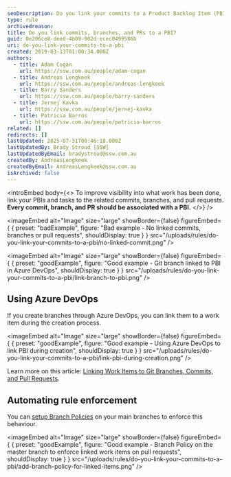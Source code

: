 ```yaml
---
seoDescription: Do you link your commits to a Product Backlog Item (PBI) in Azure DevOps for better clarity on what work is done?
type: rule
archivedreason:
title: Do you link commits, branches, and PRs to a PBI?
guid: 0e206ce8-deed-4b09-902d-ecec0499586b
uri: do-you-link-your-commits-to-a-pbi
created: 2019-03-13T01:00:34.000Z
authors:
  - title: Adam Cogan
    url: https://ssw.com.au/people/adam-cogan
  - title: Andreas Lengkeek
    url: https://ssw.com.au/people/andreas-lengkeek
  - title: Barry Sanders
    url: https://ssw.com.au/people/barry-sanders
  - title: Jernej Kavka
    url: https://ssw.com.au/people/jernej-kavka
  - title: Patricia Barros
    url: https://ssw.com.au/people/patricia-barros
related: []
redirects: []
lastUpdated: 2025-07-31T00:46:18.000Z
lastUpdatedBy: Brady Stroud [SSW]
lastUpdatedByEmail: bradystroud@ssw.com.au
createdBy: AndreasLengkeek
createdByEmail: AndreasLengkeek@ssw.com.au
isArchived: false
---
```


<introEmbed
  body={<>
To improve visibility into what work has been done, link your PBIs and tasks to the related commits, branches, and pull requests. **Every commit, branch, and PR should be associated with a PBI.**
  </>}
/>

<imageEmbed
  alt="Image"
  size="large"
  showBorder={false}
  figureEmbed={ {
    preset: "badExample",
    figure: "Bad example - No linked commits, branches or pull requests",
    shouldDisplay: true
  } }
  src="/uploads/rules/do-you-link-your-commits-to-a-pbi/no-linked-commit.png"
/>


<imageEmbed
  alt="Image"
  size="large"
  showBorder={false}
  figureEmbed={ {
    preset: "goodExample",
    figure: "Good example - Git branch linked to PBI in Azure DevOps",
    shouldDisplay: true
  } }
  src="/uploads/rules/do-you-link-your-commits-to-a-pbi/link-branch-to-pbi.png"
/>


## Using Azure DevOps

If you create branches through Azure DevOps, you can link them to a work item during the creation process.

<imageEmbed
  alt="Image"
  size="large"
  showBorder={false}
  figureEmbed={ {
    preset: "goodExample",
    figure: "Good example - Using Azure DevOps to link PBI during creation",
    shouldDisplay: true
  } }
  src="/uploads/rules/do-you-link-your-commits-to-a-pbi/link-pbi-during-creation.png"
/>


Learn more on this article: [Linking Work Items to Git Branches, Commits, and Pull Requests](https://devblogs.microsoft.com/devops/linking-work-items-to-git-branches-commits-and-pull-requests?WT.mc_id=DOP-MVP-33518).

## Automating rule enforcement

You can [setup Branch Policies](https://learn.microsoft.com/en-us/azure/devops/repos/git/branch-policies?WT.mc_id=DOP-MVP-33518) on your main branches to enforce this behaviour.

<imageEmbed
  alt="Image"
  size="large"
  showBorder={false}
  figureEmbed={ {
    preset: "goodExample",
    figure: "Good example - Branch Policy on the master branch to enforce linked work items on pull requests",
    shouldDisplay: true
  } }
  src="/uploads/rules/do-you-link-your-commits-to-a-pbi/add-branch-policy-for-linked-items.png"
/>
